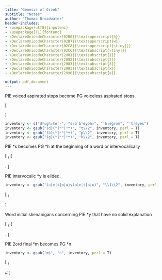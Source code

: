 ```yaml
---
title: "Genesis of Greek"
subtitle: "Notes"
author: "Thomas Broadwater"
header-includes:
- \usepackage[utf8]{inputenc}
- \usepackage[T1]{fontenc}
- \DeclareUnicodeCharacter{02B0}{\textsuperscript{h}}
- \DeclareUnicodeCharacter{02B7}{\textsuperscript{w}}
- \DeclareUnicodeCharacter{02C8}{\textsuperscript{\tiny|}}
- \DeclareUnicodeCharacter{02CC}{\textsubscript{\tiny|}}
- \DeclareUnicodeCharacter{2081}{\textsubscript{1}}
- \DeclareUnicodeCharacter{2082}{\textsubscript{2}}
- \DeclareUnicodeCharacter{2083}{\textsubscript{3}}
- \DeclareUnicodeCharacter{2093}{\textsubscript{x}}
- \DeclareUnicodeCharacter{2090}{\textsubscript{a}}

output: pdf_document
---
```


PIE voiced aspirated stops become PG voiceless aspirated stops.

\[
\begin{matrix}
  \mathrm{G^{(w)h}} \\
  \left[
    \begin{matrix}
      +~\mathrm{cons} \\
      -~\mathrm{cont} \\
      +~\mathrm{s.g.} \\
      +~\mathrm{voi}
    \end{matrix}
  \right]
\end{matrix}
\rightarrow
\begin{matrix}
  \mathrm{C^{(w)h}} \\
  \left[
    \begin{matrix}
      -~\mathrm{voi}
    \end{matrix}
  \right]
\end{matrix}
\]

```r
inventory <- c("dʰugh₂ter-", "sroˈbʰeyoh₂", "ˈh₂eǵrom", "ˈtreyes")
inventory <- gsub("(d)(ʰ|ʷʰ|ʰʷ)", "t\\2", inventory, perl = T)
inventory <- gsub("(b)(ʰ|ʷʰ|ʰʷ)", "p\\2", inventory, perl = T)
inventory <- gsub("(g)(ʰ|ʷʰ|ʰʷ)", "k\\2", inventory, perl = T)
```

PIE \*s becomes PG \*h at the beginning
of a word or intervocalically

\[
\mathrm{*s}
\rightarrow
\mathrm{*h}
~/~
\left\{
  \begin{tabular}{c}
    \#\rule[-1.5pt]{1.5ex}{.5pt}V \\
    V\rule[-1.5pt]{1.5ex}{.5pt}V
  \end{tabular}
\right.
\]

PIE intervocalic \*y is elided.

```r
inventory <- gsub("(a|e|i|o|u)y(a|e|i|o|u)", "\\1\\2", inventory, perl = T)
```

\[
\mathrm{*y}
\rightarrow
\emptyset
~/~
\mathrm{V}\rule[-1.5pt]{1.5ex}{.5pt}\mathrm{V}
\]

Word initial shenanigans concerning PIE \*y
that have no solid explanation

\[
\mathrm{*s}
\rightarrow
\mathrm{*h}
~/~
\left\{
  \begin{matrix}
    \#\rule[-1.5pt]{1.5ex}{.5pt}V \\
    V\rule[-1.5pt]{1.5ex}{.5pt}V
  \end{matrix}
\right.
\]

PIE 2ord final \*m becomes PG \*n

```r
inventory <- gsub("m$", "n", inventory, perl = T)
```

\[
\begin{matrix}
  \mathrm{*m} \\
  \left[
    \begin{matrix}
      +~\mathrm{cons} \\
      -~\mathrm{son} \\
      +~\mathrm{lab} \\
      -~\mathrm{cor} \\
      +~\mathrm{nas}
    \end{matrix}
  \right]
\end{matrix}
\rightarrow
\begin{matrix}
  \mathrm{*n} \\
  \left[
    \begin{matrix}
      -~\mathrm{lab} \\
      +~\mathrm{cor}
    \end{matrix}
  \right]
\end{matrix}
~/~
\rule[-1.5pt]{1.5ex}{.5pt}\#
\]
